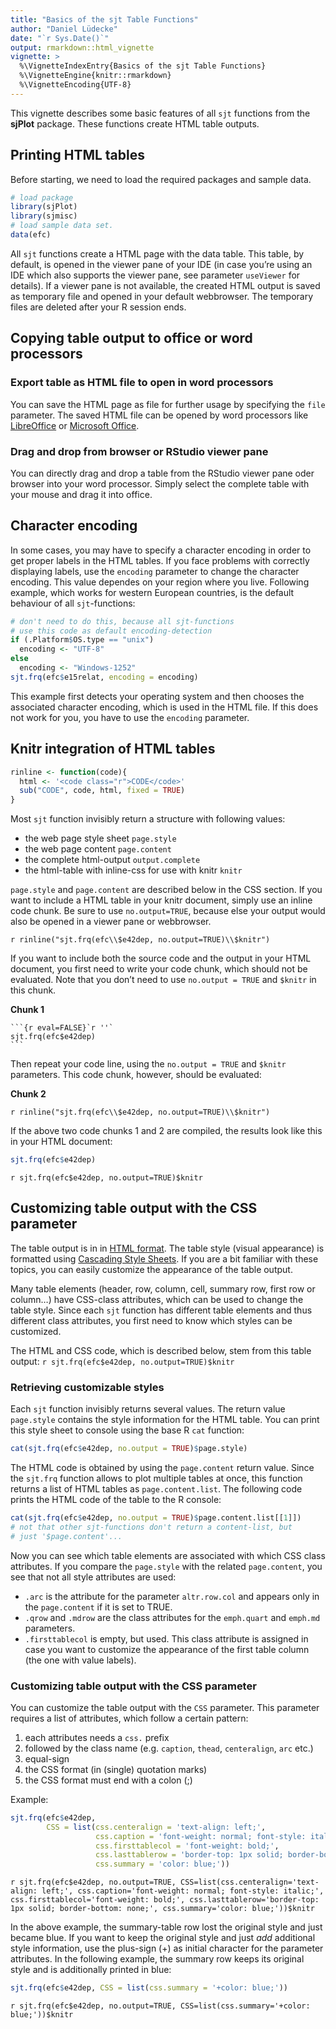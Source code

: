 ```yaml
---
title: "Basics of the sjt Table Functions"
author: "Daniel Lüdecke"
date: "`r Sys.Date()`"
output: rmarkdown::html_vignette
vignette: >
  %\VignetteIndexEntry{Basics of the sjt Table Functions}
  %\VignetteEngine{knitr::rmarkdown}
  %\VignetteEncoding{UTF-8}
---
```


This vignette describes some basic features of all `sjt` functions from the **sjPlot** package. These functions create HTML table outputs.


Printing HTML tables
--------------------

Before starting, we need to load the required packages and sample data.

```r
# load package
library(sjPlot)
library(sjmisc)
# load sample data set.
data(efc)
```

All `sjt` functions create a HTML page with the data table. This table, by default, is opened in the viewer pane of your IDE (in case you're using an IDE which also supports the viewer pane, see parameter `useViewer` for details). If a viewer pane is not available, the created HTML output is saved as temporary file and opened in your default webbrowser. The temporary files are deleted after your R session ends.

Copying table output to office or word processors
-------------------------------------------------

### Export table as HTML file to open in word processors

You can save the HTML page as file for further usage by specifying the `file` parameter. The saved HTML file can be opened by word processors like [LibreOffice](http://www.libreoffice.org) or [Microsoft Office](http://office.microsoft.com).

### Drag and drop from browser or RStudio viewer pane

You can directly drag and drop a table from the RStudio viewer pane oder browser into your word processor. Simply select the complete table with your mouse and drag it into office.


Character encoding
------------------
In some cases, you may have to specify a character encoding in order to get proper labels in the HTML tables. If you face problems with correctly displaying labels, use the `encoding` parameter to change the character encoding. This value dependes on your region where you live. Following example, which works for western European countries, is the default behaviour of all `sjt`-functions:

```r
# don't need to do this, because all sjt-functions
# use this code as default encoding-detection
if (.Platform$OS.type == "unix") 
  encoding <- "UTF-8" 
else 
  encoding <- "Windows-1252"
sjt.frq(efc$e15relat, encoding = encoding)
```

This example first detects your operating system and then chooses the associated character encoding, which is used in the HTML file. If this does not work for you, you have to use the `encoding` parameter.


Knitr integration of HTML tables
--------------------------------
```r
rinline <- function(code){
  html <- '<code class="r">CODE</code>'
  sub("CODE", code, html, fixed = TRUE)
}
```

Most `sjt` function invisibly return a structure with following values:

* the web page style sheet `page.style`
* the web page content `page.content` 
* the complete html-output `output.complete`
* the html-table with inline-css for use with knitr `knitr`

`page.style` and `page.content` are described below in the CSS section. If you want to include a HTML table in your knitr document, simply use an inline code chunk. Be sure to use `no.output=TRUE`, because else your output would also be opened in a viewer pane or webbrowser.

`r rinline("sjt.frq(efc\\$e42dep, no.output=TRUE)\\$knitr")`

If you want to include both the source code and the output in your HTML document, you first need to write your code chunk, which should not be evaluated. Note that you don't need to use `no.output = TRUE` and `$knitr` in this chunk.

**Chunk 1**

    ```{r eval=FALSE}`r ''`
    sjt.frq(efc$e42dep)
    ```

Then repeat your code line, using the `no.output = TRUE` and `$knitr` parameters. This code chunk, however, should be evaluated:

**Chunk 2**

`r rinline("sjt.frq(efc\\$e42dep, no.output=TRUE)\\$knitr")`

If the above two code chunks 1 and 2 are compiled, the results look like this in your HTML document:

```r
sjt.frq(efc$e42dep)
```

`r sjt.frq(efc$e42dep, no.output=TRUE)$knitr`


Customizing table output with the CSS parameter
-----------------------------------------------
The table output is in in [HTML format](http://en.wikipedia.org/wiki/HTML). The table style (visual appearance) is formatted using [Cascading Style Sheets](http://en.wikipedia.org/wiki/Cascading_Style_Sheets). If you are a bit familiar with these topics, you can easily customize the appearance of the table output.

Many table elements (header, row, column, cell, summary row, first row or column...) have CSS-class attributes, which can be used to change the table style. Since each `sjt` function has different table elements and thus different class attributes, you first need to know which styles can be customized.

The HTML and CSS code, which is described below, stem from this table output:
`r sjt.frq(efc$e42dep, no.output=TRUE)$knitr`

### Retrieving customizable styles
Each `sjt` function invisibly returns several values. The return value `page.style` contains the style information for the HTML table. You can print this style sheet to console using the base R `cat` function:
```r
cat(sjt.frq(efc$e42dep, no.output = TRUE)$page.style)
```

The HTML code is obtained by using the `page.content` return value. Since the `sjt.frq` function allows to plot multiple tables at once, this function returns a list of HTML tables as `page.content.list`. The following code prints the HTML code of the table to the R console:

```r
cat(sjt.frq(efc$e42dep, no.output = TRUE)$page.content.list[[1]])
# not that other sjt-functions don't return a content-list, but
# just '$page.content'...
```

Now you can see which table elements are associated with which CSS class attributes. If you compare the `page.style` with the related `page.content`, you see that not all style attributes are used:

* `.arc` is the attribute for the parameter `altr.row.col` and appears only in the `page.content` if it is set to TRUE.
* `.qrow` and `.mdrow` are the class attributes for the `emph.quart` and `emph.md` parameters.
* `.firsttablecol` is empty, but used. This class attribute is assigned in case you want to customize the appearance of the first table column (the one with value labels).

### Customizing table output with the CSS parameter
You can customize the table output with the `CSS` parameter. This parameter requires a list of attributes, which follow a certain pattern:

1. each attributes needs a `css.` prefix
2. followed by the class name (e.g. `caption`, `thead`, `centeralign`, `arc` etc.)
3. equal-sign
4. the CSS format (in (single) quotation marks)
5. the CSS format must end with a colon (;)

Example:
```r
sjt.frq(efc$e42dep, 
        CSS = list(css.centeralign = 'text-align: left;', 
                   css.caption = 'font-weight: normal; font-style: italic;', 
                   css.firsttablecol = 'font-weight: bold;', 
                   css.lasttablerow = 'border-top: 1px solid; border-bottom: none;', 
                   css.summary = 'color: blue;'))
```
`r sjt.frq(efc$e42dep, no.output=TRUE, CSS=list(css.centeralign='text-align: left;', css.caption='font-weight: normal; font-style: italic;', css.firsttablecol='font-weight: bold;', css.lasttablerow='border-top: 1px solid; border-bottom: none;', css.summary='color: blue;'))$knitr`

In the above example, the summary-table row lost the original style and just became blue. If you want to keep the original style and just *add* additional style information, use the plus-sign (+) as initial character for the parameter attributes. In the following example, the summary row keeps its original style and is additionally printed in blue:
```r
sjt.frq(efc$e42dep, CSS = list(css.summary = '+color: blue;'))
```
`r sjt.frq(efc$e42dep, no.output=TRUE, CSS=list(css.summary='+color: blue;'))$knitr`
